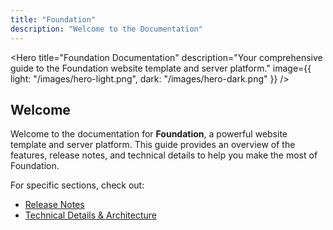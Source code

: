 ```yaml
---
title: "Foundation"
description: "Welcome to the Documentation"
---
```



<Hero
  title="Foundation Documentation"
  description="Your comprehensive guide to the Foundation website template and server platform."
  image={{
    light: "/images/hero-light.png",
    dark: "/images/hero-dark.png"
  }}
/>

## Welcome
Welcome to the documentation for **Foundation**, a powerful website template and server platform. This guide provides an overview of the features, release notes, and technical details to help you make the most of Foundation.

For specific sections, check out:
- [Release Notes](release-notes)
- [Technical Details & Architecture](technical-details)